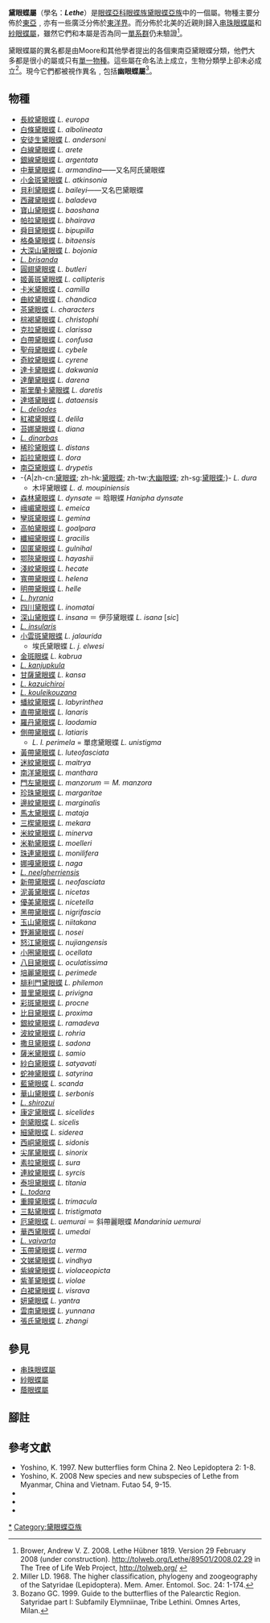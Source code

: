 {{NoteTA
|G1=Butterfly
}}
{{Automatic Taxobox
| fossil_range = 
| image= Lethe drypetis – Tamil Treebrown 01.jpg
| image_caption= [[南亞黛眼蝶|南亞黛眼蝶]]（''Lethe drypetis''）
| taxon = Lethe
| authority= Hübner, [1819]
| type_species =  [[長紋黛眼蝶|長紋黛眼蝶]]<br />''Papilio europa''
| type_species_authority = Fabricius, 1775
| subdivision_ranks=種
| subdivision=110餘種，有爭議，詳見正文。
| synonyms = 
* ''Archondesa'' <small>Moore 1892</small>
* ''Charma'' <small>Doherty 1886</small>
* ''Choranesa'' <small>Moore 1892</small>
* ''Debis'' <small>Doubleday 1849</small>
* ''Dionana'' <small>Moore 1892</small>
* ''Hanipha'' <small>Moore 1880</small> 晗眼蝶屬
* ''Harima'' <small>Moore 1892</small>
* ''Hermias'' <small>Fruhstorfer 1911</small>
* ''Kerrata'' <small>Moore 1892</small>
* ''Kirrodesa'' <small>Moore 1892</small>
* ''Magula'' <small>Fruhstorfer 1912</small>
* ''Nemetis'' <small>Moore 1892</small>
* ''Placilla'' <small>Moore 1892</small>
* ''Rangbia'' <small>Moore 1892</small>
* ''Sinchula'' <small>Moore 1892</small>
* ''Tansima'' <small>Moore 1881</small>
* ''Zophoessa''  <small>Doubleday 1849</small> 幽眼蝶屬
}}

'''黛眼蝶屬'''（學名：'''''Lethe'''''）是[[眼蝶亞科|眼蝶亞科]][[眼蝶族|眼蝶族]][[黛眼蝶亞族|黛眼蝶亞族]]中的一個屬。物種主要分佈於[[東亞|東亞]]﹐亦有一些廣泛分佈於[[東洋界|東洋界]]。而分佈於北美的近親則歸入[[串珠眼蝶屬|串珠眼蝶屬]]和[[紗眼蝶屬|紗眼蝶屬]]，雖然它們和本屬是否為同一[[單系群|單系群]]仍未驗證<ref>Brower, Andrew V. Z. 2008. Lethe Hübner 1819. Version 29 February 2008 (under construction). http://tolweb.org/Lethe/89501/2008.02.29 in The Tree of Life Web Project, http://tolweb.org/ {{Wayback|url=http://tolweb.org/ |date=20110515100516 }}</ref>。

黛眼蝶屬的異名都是由Moore和其他學者提出的各個東南亞黛眼蝶分類，他們大多都是很小的屬或只有[[單型|單一物種]]。這些屬在命名法上成立，生物分類學上卻未必成立<ref>Miller LD. 1968. The higher classification, phylogeny and zoogeography of the Satyridae (Lepidoptera). Mem. Amer. Entomol. Soc. 24: 1-174.</ref>。現今它們都被視作異名﹐包括'''幽眼蝶屬'''<ref>Bozano GC. 1999. Guide to the butterflies of the Palearctic Region. Satyridae part I: Subfamily Elymniinae, Tribe Lethini. Omnes Artes, Milan.</ref>。

== 物種 ==
{{div col}}
* [[長紋黛眼蝶|長紋黛眼蝶]] ''L. europa''
* [[白條黛眼蝶|白條黛眼蝶]] ''L. albolineata''
* [[安徒生黛眼蝶|安徒生黛眼蝶]] ''L. andersoni''
* [[白線黛眼蝶|白線黛眼蝶]] ''L. arete''
* [[銀線黛眼蝶|銀線黛眼蝶]] ''L. argentata''
* [[中華黛眼蝶|中華黛眼蝶]] ''L. armandina''——又名阿氏黛眼蝶
* [[小金斑黛眼蝶|小金斑黛眼蝶]] ''L. atkinsonia''
* [[貝利黛眼蝶|貝利黛眼蝶]] ''L. baileyi''——又名巴黛眼蝶
* [[西藏黛眼蝶|西藏黛眼蝶]] ''L. baladeva''
* [[寶山黛眼蝶|寶山黛眼蝶]] ''L. baoshana''
* [[帕拉黛眼蝶|帕拉黛眼蝶]] ''L. bhairava''
* [[舜目黛眼蝶|舜目黛眼蝶]] ''L. bipupilla''
* [[格桑黛眼蝶|格桑黛眼蝶]] ''L. bitaensis''
* [[大深山黛眼蝶|大深山黛眼蝶]] ''L. bojonia''
* ''[[L._brisanda|L. brisanda]]''
* [[巴氏黛眼蝶|圓翅黛眼蝶]] ''L. butleri''
* [[姬黃斑黛眼蝶|姬黃斑黛眼蝶]] ''L. callipteris''
* [[卡米黛眼蝶|卡米黛眼蝶]] ''L. camilla''
* [[曲紋黛眼蝶|曲紋黛眼蝶]] ''L. chandica''
* [[茶黛眼蝶|茶黛眼蝶]] ''L. characters''
* [[柯氏黛眼蝶|棕褐黛眼蝶]] ''L. christophi''
* [[克拉黛眼蝶|克拉黛眼蝶]] ''L. clarissa''
* [[白帶黛眼蝶|白帶黛眼蝶]] ''L. confusa''
* [[聖母黛眼蝶|聖母黛眼蝶]] ''L. cybele''
* [[奇紋黛眼蝶|奇紋黛眼蝶]] ''L. cyrene''
* [[達卡黛眼蝶|達卡黛眼蝶]] ''L. dakwania''
* [[達蘭黛眼蝶|達蘭黛眼蝶]] ''L. darena''
* [[斯里蘭卡黛眼蝶|斯里蘭卡黛眼蝶]] ''L. daretis''
* [[達塔黛眼蝶|達塔黛眼蝶]] ''L. dataensis''
* ''[[L._deliades|L. deliades]]''
* [[紅裙黛眼蝶|紅裙黛眼蝶]] ''L. delila''
* [[苔娜黛眼蝶|苔娜黛眼蝶]] ''L. diana''
* ''[[L._dinarbas|L. dinarbas]]''
* [[稀珍黛眼蝶|稀珍黛眼蝶]] ''L. distans''
* [[蹈拉黛眼蝶|蹈拉黛眼蝶]] ''L. dora''
* [[南亞黛眼蝶|南亞黛眼蝶]] ''L. drypetis''
* -{A|zh-cn:[[大幽眼蝶|黛眼蝶]]; zh-hk:[[大幽眼蝶|黛眼蝶]]; zh-tw:[[大幽眼蝶|大幽眼蝶]]; zh-sg:[[大幽眼蝶|黛眼蝶]];}- ''L. dura''
** 木坪黛眼蝶 ''L. d. moupiniensis''
* [[森林黛眼蝶|森林黛眼蝶]] ''L. dynsate'' ＝ 晗眼蝶 ''Hanipha dynsate''
* [[峨嵋黛眼蝶|峨嵋黛眼蝶]] ''L. emeica''
* [[孿斑黛眼蝶|孿斑黛眼蝶]] ''L. gemina''
* [[高帕黛眼蝶|高帕黛眼蝶]] ''L. goalpara''
* [[纖細黛眼蝶|纖細黛眼蝶]] ''L. gracilis''
* [[固匿黛眼蝶|固匿黛眼蝶]] ''L. gulnihal''
* [[鄂陝黛眼蝶|鄂陝黛眼蝶]] ''L. hayashii''
* [[淺紋黛眼蝶|淺紋黛眼蝶]] ''L. hecate''
* [[寬帶黛眼蝶|寬帶黛眼蝶]] ''L. helena''
* [[明帶黛眼蝶|明帶黛眼蝶]] ''L. helle''
* ''[[L._hyrania|L. hyrania]]''
* [[四川黛眼蝶|四川黛眼蝶]] ''L. inomatai''
* [[深山黛眼蝶|深山黛眼蝶]] ''L. insana'' ＝ 伊莎黛眼蝶 ''L. isana'' [''sic'']
* ''[[L._insularis|L. insularis]]''
* [[小雲斑黛眼蝶|小雲斑黛眼蝶]] ''L. jalaurida''
** 埃氏黛眼蝶 ''L. j. elwesi''
* [[金斑眼蝶|金斑眼蝶]] ''L. kabrua''
* ''[[L._kanjupkula|L. kanjupkula]]''
* [[甘薩黛眼蝶|甘薩黛眼蝶]] ''L. kansa''
* ''[[L._kazuichiroi|L. kazuichiroi]]''
* ''[[L._kouleikouzana|L. kouleikouzana]]''
* [[蟠紋黛眼蝶|蟠紋黛眼蝶]] ''L. labyrinthea''
* [[直帶黛眼蝶|直帶黛眼蝶]] ''L. lanaris''
* [[羅丹黛眼蝶|羅丹黛眼蝶]] ''L. laodamia''
* [[側帶黛眼蝶|側帶黛眼蝶]] ''L. latiaris''
** ''L. l. perimela'' = 單痣黛眼蝶 ''L. unistigma''
* [[黃帶黛眼蝶|黃帶黛眼蝶]] ''L. luteofasciata''
* [[迷紋黛眼蝶|迷紋黛眼蝶]] ''L. maitrya''
* [[南洋黛眼蝶|南洋黛眼蝶]] ''L. manthara''
* [[門左黛眼蝶|門左黛眼蝶]] ''L. manzorum'' ＝ ''M. manzora''
* [[珍珠黛眼蝶|珍珠黛眼蝶]] ''L. margaritae''
* [[邊紋黛眼蝶|邊紋黛眼蝶]] ''L. marginalis''
* [[臺灣黛眼蝶|馬太黛眼蝶]] ''L. mataja''
* [[三楔黛眼蝶|三楔黛眼蝶]] ''L. mekara''
* [[米紋黛眼蝶|米紋黛眼蝶]] ''L. minerva''
* [[米勒黛眼蝶|米勒黛眼蝶]] ''L. moelleri''
* [[珠連黛眼蝶|珠連黛眼蝶]] ''L. monilifera''
* [[娜嘠黛眼蝶|娜嘠黛眼蝶]] ''L. naga''
* ''[[L._neelgherriensis|L. neelgherriensis]]''
* [[新帶黛眼蝶|新帶黛眼蝶]] ''L. neofasciata''
* [[泥黃黛眼蝶|泥黃黛眼蝶]] ''L. nicetas''
* [[優美黛眼蝶|優美黛眼蝶]] ''L. nicetella''
* [[黑帶黛眼蝶|黑帶黛眼蝶]] ''L. nigrifascia''
* [[玉山幽眼蝶|玉山黛眼蝶]] ''L. niitakana''
* [[野瀨黛眼蝶|野瀨黛眼蝶]] ''L. nosei''
* [[怒江黛眼蝶|怒江黛眼蝶]] ''L. nujiangensis''
* [[小圈黛眼蝶|小圈黛眼蝶]] ''L. ocellata''
* [[八目黛眼蝶|八目黛眼蝶]] ''L. oculatissima''
* [[培麗黛眼蝶|培麗黛眼蝶]] ''L. perimede''
* [[腓利門黛眼蝶|腓利門黛眼蝶]] ''L. philemon''
* [[普里黛眼蝶|普里黛眼蝶]] ''L. privigna''
* [[彩斑黛眼蝶|彩斑黛眼蝶]] ''L. procne''
* [[比目黛眼蝶|比目黛眼蝶]] ''L. proxima''
* [[銀紋黛眼蝶|銀紋黛眼蝶]] ''L. ramadeva''
* [[波紋黛眼蝶|波紋黛眼蝶]] ''L. rohria''
* [[撒旦黛眼蝶|撒旦黛眼蝶]] ''L. sadona''
* [[薩米黛眼蝶|薩米黛眼蝶]] ''L. samio''
* [[紗白黛眼蝶|紗白黛眼蝶]] ''L. satyavati''
* [[蛇神黛眼蝶|蛇神黛眼蝶]] ''L. satyrina''
* [[藍黛眼蝶|藍黛眼蝶]] ''L. scanda''
* [[華山黛眼蝶|華山黛眼蝶]] ''L. serbonis''
* ''[[L._shirozui|L. shirozui]]''
* [[康定黛眼蝶|康定黛眼蝶]] ''L. sicelides''
* [[劍黛眼蝶|劍黛眼蝶]] ''L. sicelis''
* [[細黛眼蝶|細黛眼蝶]] ''L. siderea''
* [[西峒黛眼蝶|西峒黛眼蝶]] ''L. sidonis''
* [[尖尾黛眼蝶|尖尾黛眼蝶]] ''L. sinorix''
* [[素拉黛眼蝶|素拉黛眼蝶]] ''L. sura''
* [[連紋黛眼蝶|連紋黛眼蝶]] ''L. syrcis''
* [[泰坦黛眼蝶|泰坦黛眼蝶]] ''L. titania''
* ''[[L._todara|L. todara]]''
* [[重瞳黛眼蝶|重瞳黛眼蝶]] ''L. trimacula''
* [[三點黛眼蝶|三點黛眼蝶]] ''L. tristigmata''
* [[厄黛眼蝶|厄黛眼蝶]] ''L. uemurai'' ＝ 斜帶麗眼蝶 ''Mandarinia uemurai''
* [[華西黛眼蝶|華西黛眼蝶]] ''L. umedai''
* ''[[L._vaivarta|L. vaivarta]]''
* [[玉帶黛眼蝶|玉帶黛眼蝶]] ''L. verma''
* [[文娣黛眼蝶|文娣黛眼蝶]] ''L. vindhya''
* [[紫線黛眼蝶|紫線黛眼蝶]] ''L. violaceopicta''
* [[紫堇黛眼蝶|紫堇黛眼蝶]] ''L. violae''
* [[白裙黛眼蝶|白裙黛眼蝶]] ''L. visrava''
* [[妍黛眼蝶|妍黛眼蝶]] ''L. yantra''
* [[雲南黛眼蝶|雲南黛眼蝶]] ''L. yunnana''
* [[張氏黛眼蝶|張氏黛眼蝶]] ''L. zhangi''
{{div col end}}

== 參見 ==
* [[串珠眼蝶屬|串珠眼蝶屬]]
* [[紗眼蝶屬|紗眼蝶屬]]
* [[蔭眼蝶屬|蔭眼蝶屬]]

== 腳註 ==
<references/>

== 參考文獻 ==
{{Commons category| Lethe}}
{{Wikispecies| Lethe}}
* Yoshino, K. 1997. New butterflies form China 2. Neo Lepidoptera 2: 1-8.
* Yoshino, K. 2008 New species and new subspecies of Lethe from Myanmar, China and Vietnam. Futao 54, 9-15.
* {{Cite book | author = 徐堉峰 | title = 《臺灣蝴蝶圖鑑．下【蛺蝶】》 | location = 台灣 | publisher = 晨星出版有限公司 | date = 2013年3月10日 | ISBN = 9789861776682 | language= zh-hant }}
* {{Cite book | author = 呂至堅、陳建仁 | title = 《蝴蝶生活史圖鑑》 | location = 台灣 | publisher = 晨星出版有限公司 | date = 2014年3月23日 | ISBN = 9789861777849 | language= zh-hant }}
* {{Cite book | author = 寿建新 周尧 李宇飞 | title = 世界蝴蝶分類名錄 | location = 中國 | publisher = 陝西科學技術出版社 | date = 2006-04-01 | ISBN = 9787536936768 | language= zh-hans }}

{{眼蝶亞科}}
{{Taxonbar|from=Q768932}}

[[Category:黛眼蝶屬|*]]
[[Category:黛眼蝶亞族|Category:黛眼蝶亞族]]